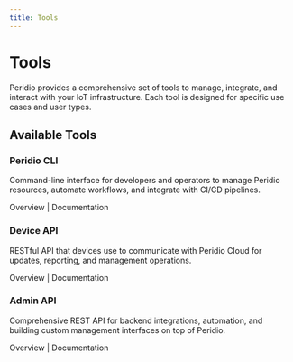 ```yaml
---
title: Tools
---
```



# Tools

Peridio provides a comprehensive set of tools to manage, integrate, and interact with your IoT infrastructure. Each tool is designed for specific use cases and user types.

## Available Tools

<div className="row margin-top--lg">
  <div className="col col--6">
    <div className="card">
      <div className="card__header">
        <h3>Peridio CLI</h3>
      </div>
      <div className="card__body">
        <p>
          Command-line interface for developers and operators to manage Peridio resources, automate workflows, and integrate with CI/CD pipelines.
        </p>
        <p>
          <Link to="/tools/cli">Overview</Link> | <Link to="/cli">Documentation</Link>
        </p>
      </div>
    </div>
  </div>

  <div className="col col--6">
    <div className="card">
      <div className="card__header">
        <h3>Device API</h3>
      </div>
      <div className="card__body">
        <p>
          RESTful API that devices use to communicate with Peridio Cloud for updates, reporting, and management operations.
        </p>
        <p>
          <Link to="/tools/device-api">Overview</Link> | <Link to="/device-api">Documentation</Link>
        </p>
      </div>
    </div>
  </div>
</div>

<div className="row">
  <div className="col col--6">
    <div className="card">
      <div className="card__header">
        <h3>Admin API</h3>
      </div>
      <div className="card__body">
        <p>
          Comprehensive REST API for backend integrations, automation, and building custom
          management interfaces on top of Peridio.
        </p>
        <p>
          <Link to="/tools/admin-api">Overview</Link> | <Link to="/admin-api">Documentation</Link>
        </p>
      </div>
    </div>
  </div>
</div>
